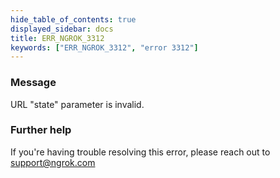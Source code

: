 ```yaml
---
hide_table_of_contents: true
displayed_sidebar: docs
title: ERR_NGROK_3312
keywords: ["ERR_NGROK_3312", "error 3312"]
---
```


### Message

URL "state" parameter is invalid.

### Further help

If you're having trouble resolving this error, please reach out to [support@ngrok.com](mailto:support@ngrok.com?subject=Help%20with%20ERR_NGROK_3312)
